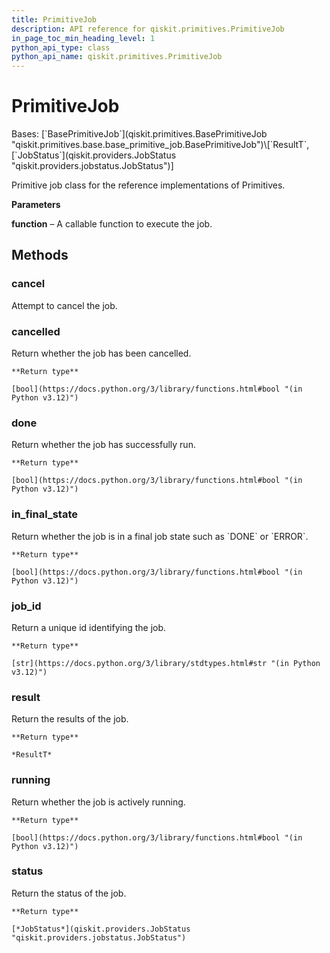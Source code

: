 ```yaml
---
title: PrimitiveJob
description: API reference for qiskit.primitives.PrimitiveJob
in_page_toc_min_heading_level: 1
python_api_type: class
python_api_name: qiskit.primitives.PrimitiveJob
---
```


# PrimitiveJob

<Class id="qiskit.primitives.PrimitiveJob" isDedicatedPage={true} github="https://github.com/Qiskit/qiskit/tree/main/qiskit/primitives/primitive_job.py#L25-L81" signature="qiskit.primitives.PrimitiveJob(function, *args, **kwargs)">
  Bases: [`BasePrimitiveJob`](qiskit.primitives.BasePrimitiveJob "qiskit.primitives.base.base_primitive_job.BasePrimitiveJob")\[`ResultT`, [`JobStatus`](qiskit.providers.JobStatus "qiskit.providers.jobstatus.JobStatus")]

  Primitive job class for the reference implementations of Primitives.

  **Parameters**

  **function** – A callable function to execute the job.

  ## Methods

  ### cancel

  <Function id="qiskit.primitives.PrimitiveJob.cancel" name="cancel" github="https://github.com/Qiskit/qiskit/tree/main/qiskit/primitives/primitive_job.py#L67-L69" signature="cancel()">
    Attempt to cancel the job.
  </Function>

  ### cancelled

  <Function id="qiskit.primitives.PrimitiveJob.cancelled" name="cancelled" github="https://github.com/Qiskit/qiskit/tree/main/qiskit/primitives/primitive_job.py#L77-L78" signature="cancelled()">
    Return whether the job has been cancelled.

    **Return type**

    [bool](https://docs.python.org/3/library/functions.html#bool "(in Python v3.12)")
  </Function>

  ### done

  <Function id="qiskit.primitives.PrimitiveJob.done" name="done" github="https://github.com/Qiskit/qiskit/tree/main/qiskit/primitives/primitive_job.py#L71-L72" signature="done()">
    Return whether the job has successfully run.

    **Return type**

    [bool](https://docs.python.org/3/library/functions.html#bool "(in Python v3.12)")
  </Function>

  ### in\_final\_state

  <Function id="qiskit.primitives.PrimitiveJob.in_final_state" name="in_final_state" github="https://github.com/Qiskit/qiskit/tree/main/qiskit/primitives/primitive_job.py#L80-L81" signature="in_final_state()">
    Return whether the job is in a final job state such as `DONE` or `ERROR`.

    **Return type**

    [bool](https://docs.python.org/3/library/functions.html#bool "(in Python v3.12)")
  </Function>

  ### job\_id

  <Function id="qiskit.primitives.PrimitiveJob.job_id" name="job_id" github="https://github.com/Qiskit/qiskit/tree/main/qiskit/primitives/base/base_primitive_job.py#L39-L41" signature="job_id()">
    Return a unique id identifying the job.

    **Return type**

    [str](https://docs.python.org/3/library/stdtypes.html#str "(in Python v3.12)")
  </Function>

  ### result

  <Function id="qiskit.primitives.PrimitiveJob.result" name="result" github="https://github.com/Qiskit/qiskit/tree/main/qiskit/primitives/primitive_job.py#L49-L51" signature="result()">
    Return the results of the job.

    **Return type**

    *ResultT*
  </Function>

  ### running

  <Function id="qiskit.primitives.PrimitiveJob.running" name="running" github="https://github.com/Qiskit/qiskit/tree/main/qiskit/primitives/primitive_job.py#L74-L75" signature="running()">
    Return whether the job is actively running.

    **Return type**

    [bool](https://docs.python.org/3/library/functions.html#bool "(in Python v3.12)")
  </Function>

  ### status

  <Function id="qiskit.primitives.PrimitiveJob.status" name="status" github="https://github.com/Qiskit/qiskit/tree/main/qiskit/primitives/primitive_job.py#L53-L61" signature="status()">
    Return the status of the job.

    **Return type**

    [*JobStatus*](qiskit.providers.JobStatus "qiskit.providers.jobstatus.JobStatus")
  </Function>
</Class>

